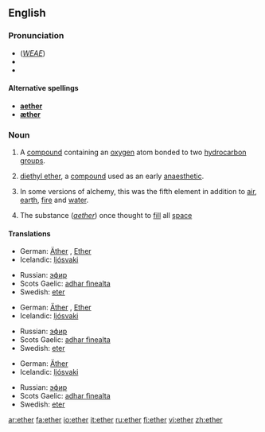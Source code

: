 {{see|Ether}}

==English==
{{wikipedia}}

===Pronunciation===
*(''[[WEAE]]'') {{IPA|/ˈiː.θɚ/}}
*{{audio|en-us-ether.ogg|Audio (US)}}
*{{rhymes|iːθə(r)}}

====Alternative spellings====
*'''[[aether]]''' {{italbrac|former British spelling}}
*'''[[æther]]''' {{italbrac|former British spelling}}

===Noun===
{{en-noun|-}}

# {{organic compound}} A [[compound]] containing an [[oxygen]] atom bonded to two [[hydrocarbon]] [[group]]s.
# {{organic compound}} [[diethyl ether]], a [[compound]] used as an early [[anaesthetic]].
#{{alchemy}} In some versions of alchemy, this was the fifth element in addition to [[air]], [[earth]], [[fire]] and [[water]].
#The substance (''[[aether]]'') once thought to [[fill]] all [[space]]

{{seeCites}}

====Translations====
{{trans-top|chemical compound}}
*German: [[Äther]] {{m}}, [[Ether]] {{m}}
*Icelandic: [[ljósvaki]] {{m}}
{{trans-mid}}
*Russian: [[эфир]] {{m}}
*Scots Gaelic: [[adhar fìnealta]] {{m}}
*Swedish: [[eter]] {{c}}
{{trans-bottom}}

{{trans-top|fifth element of alchemy}}
*German: [[Äther]] {{m}}, [[Ether]] {{m}}
*Icelandic: [[ljósvaki]] {{m}}
{{trans-mid}}
*Russian: [[эфир]] {{m}}
*Scots Gaelic: [[adhar fìnealta]] {{m}}
*Swedish: [[eter]] {{c}}
{{trans-bottom}}

{{trans-top|space filling substance}}
*German: [[Äther]] {{m}}
*Icelandic: [[ljósvaki]] {{m}}
{{trans-mid}}
*Russian: [[эфир]] {{m}}
*Scots Gaelic: [[adhar fìnealta]] {{m}}
*Swedish: [[eter]] {{c}}
{{trans-bottom}}

[[ar:ether]]
[[fa:ether]]
[[io:ether]]
[[it:ether]]
[[ru:ether]]
[[fi:ether]]
[[vi:ether]]
[[zh:ether]]